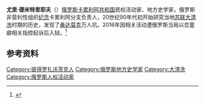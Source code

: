 '''尤里·德米特里耶夫'''（{{lang-ru|Юрий Алексеевич Дмитриев}}）[[俄罗斯|俄罗斯]][[卡累利阿共和国|卡累利阿共和国]]民权活动家、地方史学家，俄罗斯非营利性组织[[纪念_(非营利性组织)|纪念]]卡累利阿分支负责人，20世纪90年代初开始研究当地[[苏联|苏联]][[大清洗|大清洗]]时期的历史，发现了[[桑达莫克|桑达莫克]]万人坑。2016年因相关活动遭俄罗斯当局以恋童癖相关指控起诉后入狱。<ref>{{cite news |author1=ANDREW HIGGINS |title=他发现了斯大林大清洗的“万人坑”，如今他进了监狱 |url=https://cn.nytimes.com/world/20200507/russia-historian-stalin-mass-graves/ |accessdate=2020-10-13 |work=纽约时报 |date=2020-05-07 |archive-date=2020-11-27 |archive-url=https://web.archive.org/web/20201127011749/https://cn.nytimes.com/world/20200507/russia-historian-stalin-mass-graves/ |dead-url=no }}</ref>

==参考资料==
{{reflist}}

[[Category:彼得罗扎沃茨克人|Category:彼得罗扎沃茨克人]]
[[Category:俄罗斯地方史学家|Category:俄罗斯地方史学家]]
[[Category:大清洗|Category:大清洗]]
[[Category:俄罗斯人权活动家|Category:俄罗斯人权活动家]]